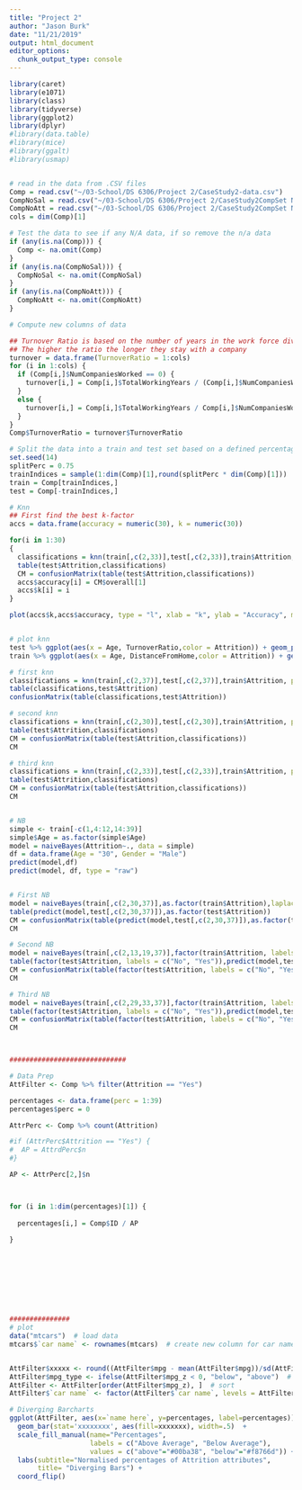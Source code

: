 ```yaml
---
title: "Project 2"
author: "Jason Burk"
date: "11/21/2019"
output: html_document
editor_options: 
  chunk_output_type: console
---
```


```r

library(caret)
library(e1071)
library(class)
library(tidyverse)
library(ggplot2)
library(dplyr)
#library(data.table)
#library(mice)
#library(ggalt)
#library(usmap)


# read in the data from .CSV files
Comp = read.csv("~/03-School/DS 6306/Project 2/CaseStudy2-data.csv")
CompNoSal = read.csv("~/03-School/DS 6306/Project 2/CaseStudy2CompSet No Salary.csv")
CompNoAtt = read.csv("~/03-School/DS 6306/Project 2/CaseStudy2CompSet No Attrition.csv")
cols = dim(Comp)[1]

# Test the data to see if any N/A data, if so remove the n/a data
if (any(is.na(Comp))) {
  Comp <- na.omit(Comp)
}
if (any(is.na(CompNoSal))) {
  CompNoSal <- na.omit(CompNoSal)
}
if (any(is.na(CompNoAtt))) {
  CompNoAtt <- na.omit(CompNoAtt)
}

# Compute new columns of data

## Turnover Ratio is based on the number of years in the work force divided by the number of companies worked.
## The higher the ratio the longer they stay with a company  
turnover = data.frame(TurnoverRatio = 1:cols)
for (i in 1:cols) {
  if (Comp[i,]$NumCompaniesWorked == 0) {
    turnover[i,] = Comp[i,]$TotalWorkingYears / (Comp[i,]$NumCompaniesWorked + 1)
  }
  else {
    turnover[i,] = Comp[i,]$TotalWorkingYears / Comp[i,]$NumCompaniesWorked
  }
}
Comp$TurnoverRatio = turnover$TurnoverRatio

# Split the data into a train and test set based on a defined percentage
set.seed(14)
splitPerc = 0.75
trainIndices = sample(1:dim(Comp)[1],round(splitPerc * dim(Comp)[1]))
train = Comp[trainIndices,]
test = Comp[-trainIndices,]

# Knn
## First find the best k-factor
accs = data.frame(accuracy = numeric(30), k = numeric(30))

for(i in 1:30)
{
  classifications = knn(train[,c(2,33)],test[,c(2,33)],train$Attrition, prob = TRUE, k = i)
  table(test$Attrition,classifications)
  CM = confusionMatrix(table(test$Attrition,classifications))
  accs$accuracy[i] = CM$overall[1]
  accs$k[i] = i
}

plot(accs$k,accs$accuracy, type = "l", xlab = "k", ylab = "Accuracy", main = "K-factor vs Accuracy") 


# plot knn
test %>% ggplot(aes(x = Age, TurnoverRatio,color = Attrition)) + geom_point() + ggtitle("Age vs Gender") + theme(plot.title = element_text(hjust = 0.5))
train %>% ggplot(aes(x = Age, DistanceFromHome,color = Attrition)) + geom_point() + ggtitle("Age vs Gender") + theme(plot.title = element_text(hjust = 0.5))

# first knn
classifications = knn(train[,c(2,37)],test[,c(2,37)],train$Attrition, prob = T, k = 11)
table(classifications,test$Attrition)
confusionMatrix(table(classifications,test$Attrition))

# second knn
classifications = knn(train[,c(2,30)],test[,c(2,30)],train$Attrition, prob = TRUE, k = 11)
table(test$Attrition,classifications)
CM = confusionMatrix(table(test$Attrition,classifications))
CM

# third knn
classifications = knn(train[,c(2,33)],test[,c(2,33)],train$Attrition, prob = TRUE, k = 10)
table(test$Attrition,classifications)
CM = confusionMatrix(table(test$Attrition,classifications))
CM


# NB
simple <- train[-c(1,4:12,14:39)]
simple$Age = as.factor(simple$Age)
model = naiveBayes(Attrition~., data = simple)
df = data.frame(Age = "30", Gender = "Male")
predict(model,df)
predict(model, df, type = "raw")


# First NB
model = naiveBayes(train[,c(2,30,37)],as.factor(train$Attrition),laplace = 1)
table(predict(model,test[,c(2,30,37)]),as.factor(test$Attrition))
CM = confusionMatrix(table(predict(model,test[,c(2,30,37)]),as.factor(test$Attrition)))
CM

# Second NB
model = naiveBayes(train[,c(2,13,19,37)],factor(train$Attrition, labels = c("No", "Yes")))
table(factor(test$Attrition, labels = c("No", "Yes")),predict(model,test[,c(2,13,19,37)]))
CM = confusionMatrix(table(factor(test$Attrition, labels = c("No", "Yes")),predict(model,test[,c(2,13,19,37)])))
CM

# Third NB
model = naiveBayes(train[,c(2,29,33,37)],factor(train$Attrition, labels = c("No", "Yes")))
table(factor(test$Attrition, labels = c("No", "Yes")),predict(model,test[,c(2,29,33,37)]))
CM = confusionMatrix(table(factor(test$Attrition, labels = c("No", "Yes")),predict(model,test[,c(2,29,33,37)])))
CM



#############################

# Data Prep
AttFilter <- Comp %>% filter(Attrition == "Yes")

percentages <- data.frame(perc = 1:39)
percentages$perc = 0

AttrPerc <- Comp %>% count(Attrition)

#if (AttrPerc$Attrition == "Yes") {
#  AP = AttrdPerc$n
#}

AP <- AttrPerc[2,]$n



for (i in 1:dim(percentages)[1]) {
  
  percentages[i,] = Comp$ID / AP
  
}









###############
# plot
data("mtcars")  # load data
mtcars$`car name` <- rownames(mtcars)  # create new column for car names


AttFilter$xxxxx <- round((AttFilter$mpg - mean(AttFilter$mpg))/sd(AttFilter$mpg), 2)  # compute normalized mpg
AttFilter$mpg_type <- ifelse(AttFilter$mpg_z < 0, "below", "above")  # above / below avg flag
AttFilter <- AttFilter[order(AttFilter$mpg_z), ]  # sort
AttFilter$`car name` <- factor(AttFilter$`car name`, levels = AttFilter$`car name`)  # convert to factor to retain sorted order in plot.

# Diverging Barcharts
ggplot(AttFilter, aes(x=`name here`, y=percentages, label=percentages)) + 
  geom_bar(stat='xxxxxxxx', aes(fill=xxxxxxx), width=.5)  +
  scale_fill_manual(name="Percentages", 
                    labels = c("Above Average", "Below Average"), 
                    values = c("above"="#00ba38", "below"="#f8766d")) + 
  labs(subtitle="Normalised percentages of Attrition attributes", 
       title= "Diverging Bars") + 
  coord_flip()





















































```
